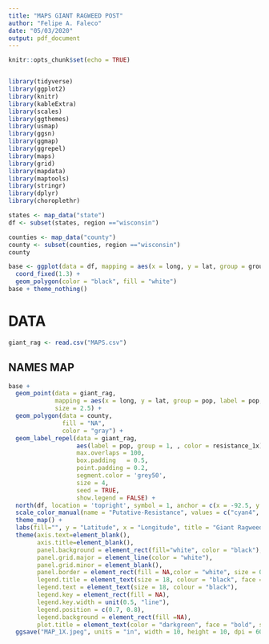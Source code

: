 ```yaml
---
title: "MAPS GIANT RAGWEED POST"
author: "Felipe A. Faleco"
date: "05/03/2020"
output: pdf_document
---
```


```r

knitr::opts_chunk$set(echo = TRUE)


library(tidyverse)
library(ggplot2)
library(knitr)
library(kableExtra)
library(scales)
library(ggthemes)
library(usmap)
library(ggsn)
library(ggmap)
library(ggrepel)
library(maps)
library(grid)
library(mapdata)
library(maptools)
library(stringr)
library(dplyr)
library(choroplethr)

states <- map_data("state")
df <- subset(states, region =="wisconsin")

counties <- map_data("county")
county <- subset(counties, region =="wisconsin")
county 

base <- ggplot(data = df, mapping = aes(x = long, y = lat, group = group)) + 
  coord_fixed(1.3) + 
  geom_polygon(color = "black", fill = "white")
base + theme_nothing()


```



# DATA

```r

giant_rag <- read.csv("MAPS.csv")

```



## NAMES MAP

```r

base + 
  geom_point(data = giant_rag, 
             mapping = aes(x = long, y = lat, group = pop, label = pop, color = resistance_1x), 
             size = 2.5) +
  geom_polygon(data = county, 
               fill = "NA", 
               color = "gray") +
  geom_label_repel(data = giant_rag, 
                   aes(label = pop, group = 1, , color = resistance_1x),
                   max.overlaps = 100,
                   box.padding   = 0.5, 
                   point.padding = 0.2,
                   segment.color = 'grey50', 
                   size = 4,
                   seed = TRUE,
                   show.legend = FALSE) +  
  north(df, location = 'topright', symbol = 1, anchor = c(x = -92.5, y = 47)) +
  scale_color_manual(name = "Putative-Resistance", values = c("cyan4", "red", "orange2", "darkgreen")) +
  theme_map() +
  labs(fill="", y = "Latitude", x = "Longitude", title = "Giant Ragweed Putative-Resistance in WI - 1x POST") +
  theme(axis.text=element_blank(), 
        axis.title=element_blank(), 
        panel.background = element_rect(fill="white", color = "black"), 
        panel.grid.major = element_line(color = "white"), 
        panel.grid.minor = element_blank(),
        panel.border = element_rect(fill = NA,color = "white", size = 0.5, linetype = "solid"),
        legend.title = element_text(size = 18, colour = "black", face = "bold", hjust = 0),
        legend.text = element_text(size = 18, colour = "black"), 
        legend.key = element_rect(fill = NA),
        legend.key.width = unit(0.5, "line"),
        legend.position = c(0.7, 0.8), 
        legend.background = element_rect(fill =NA), 
        plot.title = element_text(color = "darkgreen", face = "bold", size = 25, hjust = 0.5)) +
  ggsave("MAP_1X.jpeg", units = "in", width = 10, height = 10, dpi = 600)


```


